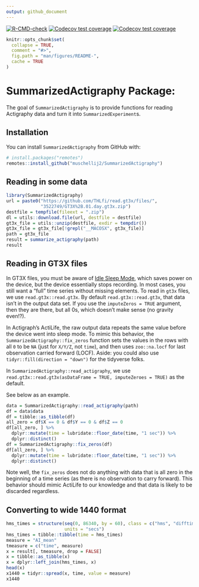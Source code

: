 ```yaml
---
output: github_document
---
```


<!-- badges: start -->
[![R-CMD-check](https://github.com/muschellij2/SummarizedActigraphy/actions/workflows/R-CMD-check.yaml/badge.svg)](https://github.com/muschellij2/SummarizedActigraphy/actions/workflows/R-CMD-check.yaml)
[![Codecov test coverage](https://codecov.io/gh/muschellij2/SummarizedActigraphy/branch/master/graph/badge.svg)](https://codecov.io/gh/muschellij2/SummarizedActigraphy?branch=master)
[![Codecov test coverage](https://codecov.io/gh/muschellij2/SummarizedActigraphy/graph/badge.svg)](https://app.codecov.io/gh/muschellij2/SummarizedActigraphy)
<!-- badges: end -->

<!-- README.md is generated from README.Rmd. Please edit that file -->

```r
knitr::opts_chunk$set(
  collapse = TRUE,
  comment = "#>",
  fig.path = "man/figures/README-",
  cache = TRUE
)
```

# SummarizedActigraphy Package: 
The goal of `SummarizedActigraphy` is to provide functions for reading Actigraphy data and turn it into `SummarizedExperiment`s.

## Installation

You can install `SummarizedActigraphy` from GitHub with:

```r
# install.packages("remotes")
remotes::install_github("muschellij2/SummarizedActigraphy")
```

## Reading in some data

```r
library(SummarizedActigraphy)
url = paste0("https://github.com/THLfi/read.gt3x/files/",
             "3522749/GT3X%2B.01.day.gt3x.zip")
destfile = tempfile(fileext = ".zip")
dl = utils::download.file(url, destfile = destfile)
gt3x_file = utils::unzip(destfile, exdir = tempdir())
gt3x_file = gt3x_file[!grepl("__MACOSX", gt3x_file)]
path = gt3x_file
result = summarize_actigraphy(path)
result
```


## Reading in GT3X files

In GT3X files, you must be aware of [Idle Sleep Mode](https://actigraphcorp.my.site.com/support/s/article/Idle-Sleep-Mode-Explained), which saves power on the device, but the device essentially stops recording.  In most cases, you still want a "full" time series without missing elements.
To read in `gt3x` files, we use `read.gt3x::read.gt3x`. By default `read.gt3x::read.gt3x`, that data isn’t in the output data set. If you use the `imputeZeros = TRUE` argument, then they are there, but all 0s, which doesn’t make sense (no gravity even!?). 

In Actigraph's ActiLife, the raw output data repeats the same value before the device went into sleep mode.  To mimic this behavior, the `SummarizedActigraphy::fix_zeros` function sets the values in the rows with all `0` to be `NA` (just for `X/Y/Z`, not `time`), and then uses `zoo::na.locf` for last observation carried forward (LOCF).  Aside: you could also use `tidyr::fill(direction = "down")` for the tidyverse folks.

In `SummarizedActigraphy::read_actigraphy`, we use `read.gt3x::read.gt3x(asDataFrame = TRUE, imputeZeroes = TRUE)` as the default.

See below as an example.

```r
data = SummarizedActigraphy::read_actigraphy(path)
df = data$data
df = tibble::as_tibble(df)
all_zero = df$X == 0 & df$Y == 0 & df$Z == 0
df[all_zero, ] %>% 
  dplyr::mutate(time = lubridate::floor_date(time, "1 sec")) %>% 
  dplyr::distinct()
df = SummarizedActigraphy::fix_zeros(df)
df[all_zero, ] %>% 
  dplyr::mutate(time = lubridate::floor_date(time, "1 sec")) %>% 
  dplyr::distinct()
```

Note well, the `fix_zeros` does not do anything with data that is all zero in the beginning of a time series (as there is no observation to carry forward).  This behavior should mimic ActiLife to our knowledge and that data is likely to be discarded regardless.

## Converting to wide 1440 format

```r
hms_times = structure(seq(0, 86340, by = 60), class = c("hms", "difftime"),
                      units = "secs")
hms_times = tibble::tibble(time = hms_times)
measure = "AI_mean"
tmeasure = c("time", measure)
x = result[, tmeasure, drop = FALSE]
x = tibble::as_tibble(x)
x = dplyr::left_join(hms_times, x)
head(x)
x1440 = tidyr::spread(x, time, value = measure)
x1440
```
